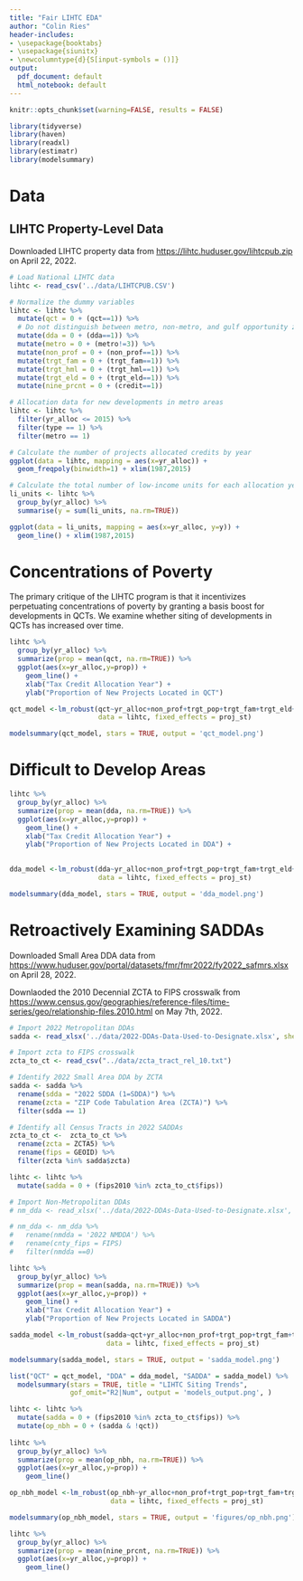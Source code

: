 ```yaml
---
title: "Fair LIHTC EDA"
author: "Colin Ries"
header-includes:
- \usepackage{booktabs}
- \usepackage{siunitx}
- \newcolumntype{d}{S[input-symbols = ()]}
output:
  pdf_document: default
  html_notebook: default
---
```


```r

knitr::opts_chunk$set(warning=FALSE, results = FALSE)

```

```r

library(tidyverse)
library(haven)
library(readxl)
library(estimatr)
library(modelsummary)

```

# Data

## LIHTC Property-Level Data

Downloaded LIHTC property data from [https://lihtc.huduser.gov/lihtcpub.zip](https://lihtc.huduser.gov/lihtcpub.zip) on April 22, 2022.

```r
# Load National LIHTC data
lihtc <- read_csv('../data/LIHTCPUB.CSV')

# Normalize the dummy variables
lihtc <- lihtc %>% 
  mutate(qct = 0 + (qct==1)) %>% 
  # Do not distinguish between metro, non-metro, and gulf opportunity zone DDAs
  mutate(dda = 0 + (dda==1)) %>% 
  mutate(metro = 0 + (metro!=3)) %>% 
  mutate(non_prof = 0 + (non_prof==1)) %>% 
  mutate(trgt_fam = 0 + (trgt_fam==1)) %>% 
  mutate(trgt_hml = 0 + (trgt_hml==1)) %>% 
  mutate(trgt_eld = 0 + (trgt_eld==1)) %>% 
  mutate(nine_prcnt = 0 + (credit==1))

```

```r

# Allocation data for new developments in metro areas 
lihtc <- lihtc %>% 
  filter(yr_alloc <= 2015) %>% 
  filter(type == 1) %>% 
  filter(metro == 1)

# Calculate the number of projects allocated credits by year
ggplot(data = lihtc, mapping = aes(x=yr_alloc)) +
  geom_freqpoly(binwidth=1) + xlim(1987,2015)

# Calculate the total number of low-income units for each allocation year
li_units <- lihtc %>% 
  group_by(yr_alloc) %>% 
  summarise(y = sum(li_units, na.rm=TRUE))

ggplot(data = li_units, mapping = aes(x=yr_alloc, y=y)) +
  geom_line() + xlim(1987,2015)

```

# Concentrations of Poverty

The primary critique of the LIHTC program is that it incentivizes perpetuating concentrations of poverty by granting a basis boost for developments in QCTs. We examine whether siting of developments in QCTs has increased over time. 

```r

lihtc %>%
  group_by(yr_alloc) %>%
  summarize(prop = mean(qct, na.rm=TRUE)) %>%
  ggplot(aes(x=yr_alloc,y=prop)) +
    geom_line() +
    xlab("Tax Credit Allocation Year") +
    ylab("Proportion of New Projects Located in QCT")

qct_model <-lm_robust(qct~yr_alloc+non_prof+trgt_pop+trgt_fam+trgt_eld+trgt_hml+nine_prcnt, 
                      data = lihtc, fixed_effects = proj_st)

modelsummary(qct_model, stars = TRUE, output = 'qct_model.png')

```
# Difficult to Develop Areas

```r

lihtc %>%
  group_by(yr_alloc) %>%
  summarize(prop = mean(dda, na.rm=TRUE)) %>%
  ggplot(aes(x=yr_alloc,y=prop)) +
    geom_line() +
    xlab("Tax Credit Allocation Year") +
    ylab("Proportion of New Projects Located in DDA") +
    

dda_model <-lm_robust(dda~yr_alloc+non_prof+trgt_pop+trgt_fam+trgt_eld+trgt_hml+nine_prcnt, 
                      data = lihtc, fixed_effects = proj_st)

modelsummary(dda_model, stars = TRUE, output = 'dda_model.png')

```

# Retroactively Examining SADDAs

Downloaded Small Area DDA data from [https://www.huduser.gov/portal/datasets/fmr/fmr2022/fy2022_safmrs.xlsx](https://www.huduser.gov/portal/datasets/fmr/fmr2022/fy2022_safmrs.xlsx) on April 28, 2022.

Downlaoded the 2010 Decennial ZCTA to FIPS crosswalk from [https://www.census.gov/geographies/reference-files/time-series/geo/relationship-files.2010.html](https://www.census.gov/geographies/reference-files/time-series/geo/relationship-files.2010.html) on May 7th, 2022.

```r

# Import 2022 Metropolitan DDAs
sadda <- read_xlsx('../data/2022-DDAs-Data-Used-to-Designate.xlsx', sheet=1)

# Import zcta to FIPS crosswalk
zcta_to_ct <- read_csv("../data/zcta_tract_rel_10.txt")

# Identify 2022 Small Area DDA by ZCTA
sadda <- sadda %>% 
  rename(sdda = "2022 SDDA (1=SDDA)") %>%
  rename(zcta = "ZIP Code Tabulation Area (ZCTA)") %>%
  filter(sdda == 1) 

# Identify all Census Tracts in 2022 SADDAs
zcta_to_ct <-  zcta_to_ct %>% 
  rename(zcta = ZCTA5) %>%
  rename(fips = GEOID) %>% 
  filter(zcta %in% sadda$zcta)

lihtc <- lihtc %>% 
  mutate(sadda = 0 + (fips2010 %in% zcta_to_ct$fips))

# Import Non-Metropolitan DDAs
# nm_dda <- read_xlsx('../data/2022-DDAs-Data-Used-to-Designate.xlsx', sheet=2)

# nm_dda <- nm_dda %>% 
#   rename(nmdda = '2022 NMDDA') %>% 
#   rename(cnty_fips = FIPS)
#   filter(nmdda ==0)

```

```r

lihtc %>%
  group_by(yr_alloc) %>%
  summarize(prop = mean(sadda, na.rm=TRUE)) %>%
  ggplot(aes(x=yr_alloc,y=prop)) +
    geom_line() +
    xlab("Tax Credit Allocation Year") +
    ylab("Proportion of New Projects Located in SADDA")

sadda_model <-lm_robust(sadda~qct+yr_alloc+non_prof+trgt_pop+trgt_fam+trgt_eld+trgt_hml+nine_prcnt, 
                        data = lihtc, fixed_effects = proj_st)

modelsummary(sadda_model, stars = TRUE, output = 'sadda_model.png')

```

```r

list("QCT" = qct_model, "DDA" = dda_model, "SADDA" = sadda_model) %>% 
  modelsummary(stars = TRUE, title = "LIHTC Siting Trends", 
               gof_omit="R2|Num", output = 'models_output.png', )

```


```r

lihtc <- lihtc %>% 
  mutate(sadda = 0 + (fips2010 %in% zcta_to_ct$fips)) %>% 
  mutate(op_nbh = 0 + (sadda & !qct)) 
  
lihtc %>%
  group_by(yr_alloc) %>%
  summarize(prop = mean(op_nbh, na.rm=TRUE)) %>%
  ggplot(aes(x=yr_alloc,y=prop)) +
    geom_line()

```

```r

op_nbh_model <-lm_robust(op_nbh~yr_alloc+non_prof+trgt_pop+trgt_fam+trgt_eld+trgt_hml+nine_prcnt, 
                         data = lihtc, fixed_effects = proj_st)

modelsummary(op_nbh_model, stars = TRUE, output = 'figures/op_nbh.png')

```

```r

lihtc %>%
  group_by(yr_alloc) %>%
  summarize(prop = mean(nine_prcnt, na.rm=TRUE)) %>%
  ggplot(aes(x=yr_alloc,y=prop)) +
    geom_line()

```

